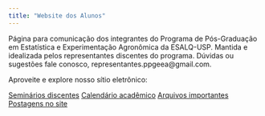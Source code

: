 ```yaml
---
title: "Website dos Alunos"
---
```


Página para comunicação dos integrantes do Programa de Pós-Graduação em
Estatística e Experimentação Agronômica da ESALQ-USP. Mantida e
idealizada pelos representantes discentes do programa. Dúvidas ou
sugestões fale conosco, representantes.ppgeea@gmail.com.

Aproveite e explore nosso sítio eletrônico:

<a href="./seminars.html" role="button" class="btn btn-primary btn-lg">Seminários discentes</a>
<a href="./calendar.html" role="button" class="btn btn-primary btn-lg">Calendário acadêmico</a>
<a href="./files.html"    role="button" class="btn btn-primary btn-lg">Arquivos importantes</a>
<a href="./news.html"     role="button" class="btn btn-primary btn-lg">Postagens no site</a>
